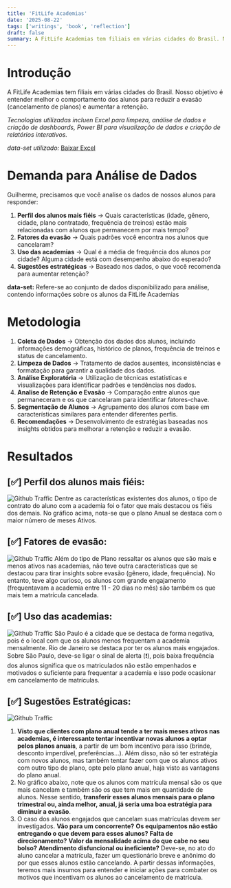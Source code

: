 ```yaml
---
title: 'FitLife Academias'
date: '2025-08-22'
tags: ['writings', 'book', 'reflection']
draft: false
summary: A FitLife Academias tem filiais em várias cidades do Brasil. Nosso objetivo é entender melhor o comportamento dos alunos para reduzir a evasão (cancelamento de planos) e aumentar a retenção....
---
```


 
   
# Introdução

A FitLife Academias tem filiais em várias cidades do Brasil. Nosso objetivo é entender melhor o comportamento dos alunos
para reduzir a evasão (cancelamento de planos) e aumentar a retenção. 

*Tecnologias utilizadas incluen Excel para limpeza, análise de dados e criação de dashboards, Power BI para visualização
 de dados e criação de relatórios interativos.*

*data-set utilizado:*
[Baixar Excel](/static/images/alunos_fitlife.csv)

# Demanda para Análise de Dados
Guilherme, precisamos que você analise os dados de nossos alunos para responder:
1. **Perfil dos alunos mais fiéis** → Quais características (idade, gênero, cidade, plano contratado, frequência de treinos)
 estão mais relacionadas com alunos que permanecem por mais tempo?
2. **Fatores da evasão** → Quais padrões você encontra nos alunos que cancelaram?
3. **Uso das academias** → Qual é a média de frequência dos alunos por cidade? Alguma cidade está com desempenho abaixo do esperado?
4. **Sugestões estratégicas** → Baseado nos dados, o que você recomenda para aumentar retenção?

**data-set:** Refere-se ao conjunto de dados disponibilizado para análise, contendo informações sobre os alunos da FitLife Academias

# Metodologia
1. **Coleta de Dados** → Obtenção dos dados dos alunos, incluindo informações demográficas, histórico de planos, frequência de treinos e status de cancelamento.
2. **Limpeza de Dados** → Tratamento de dados ausentes, inconsistências e formatação para garantir a qualidade dos dados.
3. **Análise Exploratória** → Utilização de técnicas estatísticas e visualizações para identificar padrões e tendências nos dados.
4. **Analise de Retenção e Evasão** → Comparação entre alunos que permaneceram e os que cancelaram para identificar fatores-chave.
5. **Segmentação de Alunos** → Agrupamento dos alunos com base em características similares para entender diferentes perfis.
6. **Recomendações** → Desenvolvimento de estratégias baseadas nos insights obtidos para melhorar a retenção e reduzir a evasão.

# Resultados
## [✅] Perfil dos alunos mais fiéis:
![Github Traffic](/static/images/desempenho_por_rede.png)
Dentre as características existentes dos alunos, o tipo de contrato do aluno com a academia foi o fator que mais destacou os 
 fiéis dos demais. No gráfico acima, nota-se que o plano Anual se destaca com o maior número de meses Ativos.

## [✅] Fatores de evasão:
![Github Traffic](/static/images/desempenho_por_zona.png)
Além do tipo de Plano ressaltar os alunos que são mais e menos ativos nas academias, não teve outra características que se destacou 
para tirar insights sobre evasão (gênero, idade, frequência). No entanto, teve algo curioso, os alunos com grande engajamento 
(frequentavam a academia entre 11 - 20 dias no mês) são também os que mais tem a matrícula cancelada.

## [✅] Uso das academias:
![Github Traffic](/static/images/desempenho_por_numero_de_alunos.png)
São Paulo é a cidade que se destaca de forma negativa, pois é o local com que os alunos menos frequentam a academia mensalmente. 
Rio de Janeiro se destaca por ter os alunos mais engajados. Sobre São Paulo, deve-se ligar o sinal de alerta (❗), pois baixa 
frequência dos alunos significa que os matriculados não estão empenhados e motivados o suficiente para frequentar a academia e 
isso pode ocasionar em cancelamento de matrículas. 

## [✅] Sugestões Estratégicas:
![Github Traffic](/static/images/desempenho_por_rede_plus.png)
1. **Visto que clientes com plano anual tende a ter mais meses ativos nas academias, é interessante tentar incentivar novas alunos a 
optar pelos planos anuais**, a partir de um bom incentivo para isso (brinde, desconto imperdível, preferências…). Além disso, não só ter
 estratégia com novos alunos, mas também tentar fazer com que os alunos ativos com outro tipo de plano, opte pelo plano anual, haja 
 visto as vantagens do plano anual.
2. No gráfico abaixo, note que os alunos com matrícula mensal são os que mais cancelam e também são os que tem mais em quantidade de 
alunos. Nesse sentido, **transferir esses alunos mensais para o plano trimestral ou, ainda melhor, anual, já seria uma boa estratégia 
para diminuir a evasão**.
3. O caso dos alunos engajados que cancelam suas matrículas devem ser investigados.
**Vão para um concorrente?**
**Os equipamentos não estão entregando o que devem para esses alunos?**
**Falta de direcionamento?**
**Valor da mensalidade acima do que cabe no seu bolso?**
**Atendimento disfuncional ou ineficiente?**
Deve-se, no ato do aluno cancelar a matrícula, fazer um questionário breve e anônimo do por que esses alunos estão cancelando. A partir
 dessas informações, teremos mais insumos para entender e iniciar ações para combater os motivos que incentivam os alunos ao 
 cancelamento de matrícula. 

